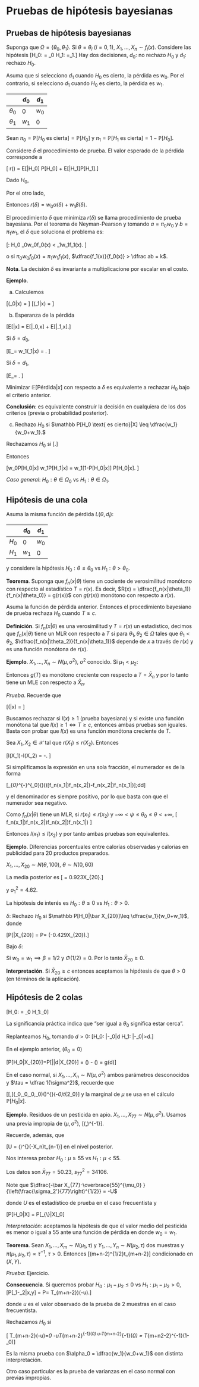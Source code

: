 
# Pruebas de hipótesis bayesianas

## Pruebas de hipótesis bayesianas

Suponga que $\Omega = \{\theta_0,\theta_1\}$. Si $\theta = \theta_i$ $(i = 0,1)$, $X_1,\dots, X_n\sim f_i(x)$. Considere las hipótesis
\[H_0: \theta = \theta_0 \text{ vs } H_1: \theta =\theta_1.\]
Hay dos decisiones, $d_0:$ no rechazo $H_0$ y $d_1:$ rechazo $H_0$.

Asuma que si selecciono $d_1$ cuando $H_0$ es cierto, la pérdida es $w_0$. Por el contrario, si selecciono $d_1$ cuando $H_0$ es cierto, la pérdida es $w_1$.

|          | $d_0$ | $d_1$ |
|----------|-------|-------|
|$\theta_0$| 0     | $w_0$ |
|$\theta_1$| $w_1$ | 0     |

Sean $\pi_0 = \mathbb P[H_0 \text{ es cierta}] = \mathbb P[H_0]$ y $\pi_1 = \mathbb P[H_1 \text{ es cierta}] = 1 -\mathbb P[H_0]$.

Considere $\delta$ el procedimiento de prueba. El valor esperado de la pérdida corresponde a

\[ r(\delta)  = \mathbb E[\text{Pérdida}|H_0] \mathbb P[H_0] + \mathbb E[\text{Pérdida}|H_1]\mathbb P[H_1].\]

Dado $H_0$,

\begin{align*}
\mathbb E[\text{Pérdida}|H_0] & = w_0\cdot \mathbb P[\text{Seleccione } d_1|\theta_0] + 0\cdot \mathbb P[\text{Seleccione } d_0|\theta_0]\\
& = w_0 \cdot \text{Error I} = w_0\alpha(\delta).
\end{align*}
Por el otro lado, 

\begin{align*}
\mathbb E[\text{Pérdida}|H_1] & = 0\cdot \mathbb P[\text{Seleccione} d_1|\theta_0] + w_1\cdot \mathbb P[\text{Seleccione} d_0|\theta_0]\\
& = w_1 \cdot \text{Error II} = w_1\beta(\delta).
\end{align*}

Entonces $r(\delta) = w_0\alpha(\delta) + w_1\beta(\delta)$.

El procedimiento $\delta$ que minimiza $r(\delta)$ se llama procedimiento de prueba bayesiana. Por el teorema de Neyman-Pearson y tomando $a=\pi_0w_0$ y $b=\pi_1w_1$, el $\delta$ que soluciona el problema es:

\[\delta: \text{Rechazo }H_0 \text{ si } \pi_0w_0f_0(x) < \pi_1w_1f_1(x). \]

o si $\pi_0w_0f_0(x) = \pi_1w_1f_1(x)$, $\dfrac{f_1(x)}{f_0(x)} > \dfrac ab = k$.

**Nota**. La decisión $\delta$ es invariante a multiplicacione por escalar en el costo.

**Ejemplo**. 

a. Calculemos 

\[\pi(\theta_0|x) = \dfrac{\pi_0f_0(x)}{\pi_0f_0(x)+\pi_1f_1(x)}\]
\[\pi(\theta_1|x) = \dfrac{\pi_1f_1(x)}{\pi_0f_0(x)+\pi_1f_1(x)}\]

b. Esperanza de la pérdida

\[\mathbb E[\text{Pérdida}|x] = \mathbb E[\text{Pérdida}|\theta_0,x] + \mathbb E[\text{Pérdida}|\theta_1,x].\]

Si $\delta = d_0$, 

\[\mathbb E_\delta[\text{Pérdida}|X] = w_1\pi(\theta_1|x) =  \dfrac{w_1\pi_1f_1(x)}{\pi_0f_0(x)+\pi_1f_1(x)}. \]

Si $\delta = d_1$, 

\[\mathbb E_\delta[\text{Pérdida}|X] = \dfrac{w_0\pi_0f_0(x)}{\pi_0f_0(x)+\pi_1f_1(x)}. \]

Minimizar $\mathbb E[\text{Pérdida}|x]$ con respecto a $\delta$ es equivalente a rechazar $H_0$ bajo el criterio anterior.

**Conclusión**: es equivalente construir la decisión en cualquiera de los dos criterios (previa o probabilidad posterior).

c. Rechazo $H_0$ si $\mathbb P[H_0 \text{ es cierto}|X] \leq \dfrac{w_1}{w_0+w_1}.$

Rechazamos $H_0$ si 
\[\dfrac{w_0\pi_0f_0(x)}{\pi_0f_0(x)+\pi_1f_1(x)}\leq \dfrac{w_1\pi_1f_1(x)}{\pi_0f_0(x)+\pi_1f_1(x)}.\]

Entonces

\[w_0\mathbb P[H_0|x] \leq w_1\mathbb P[H_1|x] = w_1[1-\mathbb P[H_0|x]] \implies\mathbb P[H_0|x]\leq \dfrac{w_1}{w_0+w_1}. \]

*Caso general*: $H_0: \theta \in \Omega_0$ vs $H_1: \theta \in \Omega_1$. 

## Hipótesis de una cola

Asuma la misma función de pérdida $L(\theta,d_i)$:

|     | $d_0$ | $d_1$ |
|-----|-------|-------|
|$H_0$| 0     | $w_0$ |
|$H_1$| $w_1$ | 0     |

y considere la hipótesis $H_0: \theta \leq \theta_0$ vs $H_1: \theta > \theta_0$. 

**Teorema**. Suponga que $f_n(x|\theta)$ tiene un cociente de verosimilitud monótono con respecto al estadístico $T=r(x)$. Es decir,
$R(x) = \dfrac{f_n(x|\theta_1)}{f_n(x|\theta_0)} = g(r(x))$ 
con $g(r(x))$ monótono con respecto a $r(x)$.

Asuma la función de pérdida anterior. Entonces el procedimiento bayesiano de prueba rechaza $H_0$ cuando $T\geq c$.

**Definición**. Si $f_n(x|\theta)$ es una verosimilitud y $T=r(x)$ un estadístico, decimos que $f_n(x|\theta)$ tiene un MLR con respecto a $T$ si para $\theta_1,\theta_2 \in \Omega$ tales que $\theta_1 <\theta_2$, $\dfrac{f_n(x|\theta_2)}{f_n(x|\theta_1)}$ depende de $x$ a través de $r(x)$ y es una función monótona de $r(x)$.

**Ejemplo**. $X_1,\dots, X_n \sim N(\mu,\sigma^2)$, $\sigma^2$ conocido.
Si $\mu_1<\mu_2$:

\begin{align*}
\dfrac{f_n(x|\mu_2)}{f_n(x|\mu_1)} & = \dfrac{(2\pi\sigma^2)^{-n/2}\exp\bigg[-\dfrac 1{2\sigma^2}\sum (X_i-\mu_2)^2\bigg]}{(2\pi\sigma^2)^{-n/2}\exp\bigg[-\dfrac 1{2\sigma^2}\sum (X_i-\mu_1)^2\bigg]}\\
& = \exp\bigg[\dfrac{n(\mu_2-\mu_1)}{\sigma^2}\bar X_n -\dfrac 12 (\mu_2+\mu_1))\bigg] = g(T)
\end{align*}

Entonces $g(T)$ es monótono creciente con respecto a $T=\bar X_n$ y por lo tanto tiene un MLE con respecto a $\bar X_n$.

*Prueba*. Recuerde que 

\[\pi(\theta|x) = \dfrac{f_n(x|\theta)\pi(\theta)}{\int f_n(x|\psi)\pi(\psi)d\psi}\]

\begin{align*}
\mathcal L(x) = \dfrac{\mathbb E[\text{Pérdida}|x,d_0]}{\mathbb E[\text{Pérdida}|x,d_1]} & = \dfrac{\dfrac 1{\text{cte}} \displaystyle\int_{\theta_0}^\infty w_1f_n(x|\theta)\pi(\theta)d\theta}{\dfrac 1{\text{cte}} \displaystyle\int_{-\infty}^{\theta_0} w_0f_n(x|\theta)\pi(\theta)d\theta} \\ & = \dfrac{w_1}{w_0}\dfrac{ \displaystyle\int_{\theta_0}^\infty f_n(x|\theta)\pi(\theta)d\theta}{ \displaystyle\int_{-\infty}^{\theta_0} f_n(x|\theta)\pi(\theta)d\theta}  \geq 1
\end{align*}

Buscamos rechazar si $l(x)\geq 1$ (prueba bayesiana) y si existe una función monótona tal que $l(x)\geq 1 \Leftrightarrow T\geq c$, entonces ambas pruebas son iguales. Basta con probar que $l(x)$ es una función monótona creciente de $T$.

Sea $X_1,X_2\in \mathcal X$ tal que $r(X_1)\leq r(X_2)$. Entonces

\[l(X_1)-l(X_2) =\dfrac{w_1 \displaystyle\int_{\theta_0}^\infty f_n(x_1|\theta)\pi(\theta)d\theta}{w_0 \displaystyle\int_{-\infty}^{\theta_0} f_n(x_1|\theta)\pi(\theta)d\theta} -\dfrac{w_1 \displaystyle\int_{\theta_0}^\infty f_n(x_2|\theta)\pi(\theta)d\theta}{w_0 \displaystyle\int_{-\infty}^{\theta_0} f_n(x_2|\theta)\pi(\theta)d\theta}\leq 0. \]       

Si simplificamos la expresión en una sola fracción, el numerador es de la forma

\[\int_{\theta_0}^\infty\int_{-\infty}^{\theta_0}\pi(\theta)\pi(\psi)[f_n(x_1|\theta)f_n(x_2|\psi)-f_n(x_2|\theta)f_n(x_1|\psi)]\;d\psi d\theta\]

y el denominador es siempre positivo, por lo que basta con que el numerador sea negativo.

Como $f_n(x|\theta)$ tiene un MLR, si $r(x_1)\leq r(x_2)$ y $-\infty <\psi\leq \theta_0\leq \theta<+\infty$,
\[\dfrac{f_n(x_1|\theta)}{f_n(x_1|\psi)}\leq\dfrac{f_n(x_2|\theta)}{f_n(x_2|\psi)} \Leftrightarrow f_n(x_1|\theta)f_n(x_2|\psi)\leq f_n(x_2|\theta)f_n(x_1|\psi)  \]

Entonces $l(x_1)\leq l(x_2)$ y por tanto ambas pruebas son equivalentes.

**Ejemplo**. Diferencias porcentuales entre calorías observadas y calorías en publicidad para 20 productos preparados.

$X_1,\dots,X_{20}\sim N(\theta,100)$, $\theta\sim N(0,60)$

La media posterior es 
\[\dfrac{100\cdot 0 + 20\cdot 60\bar X_{20}}{100+20\cdot 60} = 0.923\bar X_{20}.\]

y $\sigma_1^2 = 4.62$.

La hipótesis de interés es $H_0:\theta\leq 0$ vs $H_1:\theta>0$.

$\delta$: Rechazo $H_0$ si $\mathbb P[H_0|\bar X_{20}]\leq \dfrac{w_1}{w_0+w_1}$, donde

\[\mathbb P[\theta\leq 0|\bar X_{20}] = \mathbb P\bigg[Z\bigg|\dfrac{-0.923\bar X_{20}}{4.62}\bigg] = \Phi(-0.429\bar X_{20}).\]

Bajo $\delta$: 

\begin{align*}
\Phi(-0.429\bar X_{20})\leq \dfrac{w_1}{w_0+w_1}=\beta & \implies -0.429\bar X_{20}\leq \Phi^{-1}(\beta)\\
&\implies \bar X_{20} \geq \dfrac{-\Phi^{-1}(\beta)}{0.429}
\end{align*}

Si $w_0 = w_1 \implies \beta = 1/2$ y $\Phi(1/2) =0$. Por lo tanto $\bar X_{20}\geq 0$.

**Interpretación**. Si $\bar X_{20}\geq c$ entonces aceptamos la hipótesis de que $\theta>0$ (en términos de la aplicación).

## Hipótesis de 2 colas

\[H_0: \theta = \theta_0 \text{ vs } H_1:\theta \ne \theta_0\]

La significancia práctica indica que "ser igual a $\theta_0$ significa estar cerca".

Replanteamos $H_0$, tomando $d>0$:
\[H_0: |\theta-\theta_0|\leq d \text{ vs } H_1: |\theta-\theta_0|>d.\]

En el ejemplo anterior, $(\theta_0 = 0)$

\[\mathbb P[H_0|\bar X_{20}]=\mathbb P[|\theta|\leq d|\bar X_{20}] = \Phi\left(\dfrac{d-0.1154}{4.62^{1/2}}\right) - \Phi\left(\dfrac{-d-0.1154}{4.62^{1/2}}\right) = g(d)\]

En el caso normal, si $X_1,\dots,X_n\sim N(\mu,\sigma^2)$ ambos parámetros desconocidos y $\tau = \dfrac 1{\sigma^2}$, recuerde que

\[[\mu,\tau]\sim \text{Normal-Gamma}(\mu_0,\lambda_0,\alpha_0,\beta_0)\implies \left(\dfrac{\lambda_0\alpha_0}{\beta_0}\right)^{\frac 12}(\mu-\mu_0)\sim t_{2\alpha_0}\]
y la marginal de $\mu$ se usa en el cálculo $\mathbb P[H_0|x]$.

**Ejemplo**. Residuos de un pesticida en apio. $X_1,\dots, X_{77}\sim N(\mu,\sigma^2)$. Usamos una previa impropia de $(\mu,\sigma^2)$, 
\[\pi(\mu,\tau)\propto \tau^{-1}\].

Recuerde, además, que

\[U = \left(\dfrac{n(n-1)}{s_n^2}\right)^{\frac 12}(\mu-\bar X_n)\sim t_{n-1}\]
en el nivel posterior.

Nos interesa probar $H_0: \mu\geq 55$ vs $H_1:\mu<55$.

Los datos son $\bar X_{77} = 50.23$, $s_{77}^2=34106$.

\begin{align*}
\mathbb P[H_0|X] & = \mathbb P[\mu\geq 55|X] \\ & = \mathbb P\left[\dfrac{\mu-\bar X_{77}}{\left(\frac{\sigma_2'}{77}\right)^{1/2}}\right] \leq \mathbb P\left[\dfrac{55-50.23}{\left(\frac{\sigma_2'}{77}\right)^{1/2}}\right] \\ & = 1-T_{76}[1.974] = 0.026
\end{align*}

Note que $\dfrac{-\bar X_{77}-\overbrace{55}^{\mu_0} }{\left(\frac{\sigma_2'}{77}\right)^{1/2}} = -U$

donde $U$ es el estadístico de prueba en el caso frecuentista y

\[\mathbb P[H_0|X] = \mathbb P[\underbrace{t_{n-1}\geq -\overbrace{u}^{\text{Observado}}}_{\text{Región de rechazo}\\\text{en la prueba frecuentista}}|X]\leq \alpha_0\]

*Interpretación*: aceptamos la hipótesis de que el valor medio del pesticida es menor o igual a 55 ante una función de pérdida en donde $w_0 = w_1$.

**Teorema**. Sean $X_1,\dots,X_m\sim N(\mu_1,\tau)$ y $Y_1,\dots, Y_n\sim N(\mu_2,\tau)$ dos muestras y $\pi(\mu_1,\mu_2,\tau)\propto \tau^{-1}$, $\tau > 0$. Entonces
\[(m+n-2)^{1/2}\dfrac{\mu_1-\mu_2-(\bar X_{m}-\bar Y_n)}{\left(\dfrac 1m + \dfrac 1n\right)^{1/2}(s_X^2+s_Y^2)^{1/2}}\sim t_{m+n-2}\]
condicionado en $(X,Y)$.

*Prueba*: Ejercicio.

**Consecuencia**. Si queremos probar $H_0: \mu_1-\mu_2\leq 0$ vs $H_1:\mu_1-\mu_2>0$,
\[\mathbb P[\mu_1-\mu_2\leq 0|x,y] = \mathbb P\left[t_{m+n-2}\leq \dfrac{-(\bar X_m-\bar Y_n)}{\left(\dfrac 1m + \dfrac 1n\right)^{1/2}(s_X^2+s_Y^2)^{1/2}}(m+n-2)^{1/2}\right] = T_{m+n-2})(-u).\]

donde $u$ es el valor observado de la prueba de 2 muestras en el caso frecuentista. 

Rechazamos $H_0$ si

\[ T_{m+n-2}(-u)\leq \dfrac{w_1}{w_0+w_1}=\alpha_0 \Leftrightarrow -u\leq T_{m+n-2}^{-1}(\alpha_0) \implies u\geq -T_{m+n-2}^{-1}(\alpha_0) = T_{m+n2-2}^{-1}(1-\alpha_0)\]

Es la misma prueba con $\alpha_0 = \dfrac{w_1}{w_0+w_1}$ con distinta interpretación.

Otro caso particular es la prueba de varianzas en el caso normal con previas impropias.
